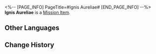 <%-- [PAGE_INFO]
PageTitle=#Ignis Aureliae#
[END_PAGE_INFO] --%>
{{Item Infobox
|id          = 140299
|image       = Item Ignis Aureliae.png
|type        = Mission Item
|invCategory = Missions
|rarity      = 3
|effect      = 
|description = In Mr. Xiyan's story, this is the metal required to forge divine weapons. But in your eyes, this is probably something Mr. Xiyan dug out of a trashcan.
}}
{{Description|''"This looks like someone barbecued it. Is it really safe?"''<br />''"It's special effects. I added special effects."''}}
'''Ignis Aureliae''' is a [[Mission Item]].

==Other Languages==
{{Other Languages
|en   = Ignis Aureliae
|zhs  = 天火熔金
|zht  = 天火熔金
|ja   = 天火熔金
|ko   = 천화용금
|es   = Oro igneoceleste
|fr   = Ignis Aureliae
|ru   = Сакральное золото
|th   = ทองคำเพลิงศักดิ์สิทธิ์
|vi   = Vàng Thiên Hỏa
|de   = Heiliges Feuergold
|id   = Api Pelebur Emas
|pt   = Ignis Aureliae
}}

==Change History==
{{Change History|2.0}}